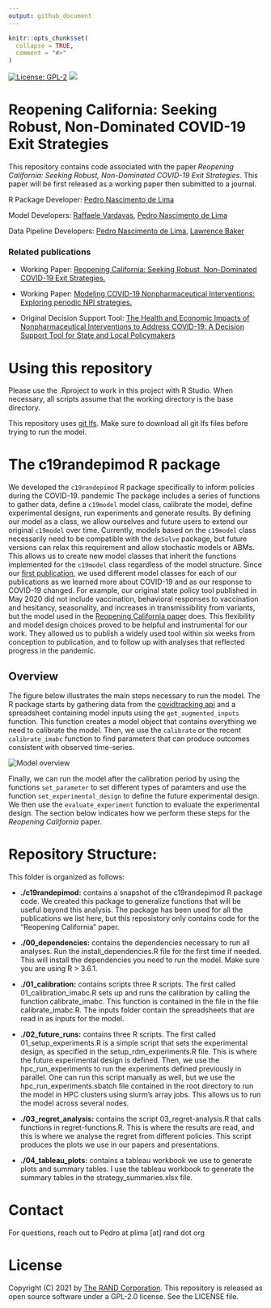 ```yaml
---
output: github_document
---
```


<!-- README.md is generated from README.Rmd. Please edit that file -->

```r
knitr::opts_chunk$set(
  collapse = TRUE,
  comment = "#>"
)
```

<!-- badges: start -->

[![License: GPL-2](https://img.shields.io/badge/license-GPL--2-blue.svg)](https://cran.r-project.org/web/licenses/GPL-2)
[![](https://img.shields.io/badge/doi-10.7249/TLA173--1-purple.svg)](https://doi.org/10.7249/TLA173-1)

<!-- badges: end -->

# Reopening California: Seeking Robust, Non-Dominated COVID-19 Exit Strategies

This repository contains code associated with the paper *Reopening California: Seeking Robust, Non-Dominated COVID-19 Exit Strategies*. This paper will be first released as a working paper then submitted to a journal.

R Package Developer: [Pedro Nascimento de Lima](https://www.rand.org/about/people/l/lima_pedro_nascimento_de.html)

Model Developers: [Raffaele Vardavas](https://www.rand.org/about/people/v/vardavas_raffaele.html), [Pedro Nascimento de Lima](https://www.rand.org/about/people/l/lima_pedro_nascimento_de.html)

Data Pipeline Developers: [Pedro Nascimento de Lima](https://www.rand.org/about/people/l/lima_pedro_nascimento_de.html), [Lawrence Baker](https://www.rand.org/about/people/b/baker_lawrence.html)




### Related publications

-   Working Paper: [Reopening California: Seeking Robust, Non-Dominated COVID-19 Exit Strategies.](https://www.rand.org/pubs/working_papers/WRA1080-2.html)

-   Working Paper: [Modeling COVID-19 Nonpharmaceutical Interventions: Exploring periodic NPI strategies.](https://www.rand.org/pubs/working_papers/WRA1080-1.html)

-   Original Decision Support Tool: [The Health and Economic Impacts of Nonpharmaceutical Interventions to Address COVID-19: A Decision Support Tool for State and Local Policymakers](https://www.rand.org/pubs/tools/TLA173-1.html)


# Using this repository

Please use the .Rproject to work in this project with R Studio. When necessary, all scripts assume that the working directory is the base directory.

This repository uses [git lfs](https://git-lfs.github.com/). Make sure to download all git lfs files before trying to run the model.

# The c19randepimod R package

We developed the `c19randepimod` R package specifically to inform policies during the COVID-19. pandemic The package includes a series of functions to gather data, define a `c19model` model class, calibrate the model, define experimental designs, run experiments and generate results. By defining our model as a class, we allow ourselves and future users to extend our original `c19model` over time. Currently, models based on the `c19model` class necessarily need to be compatible with the `deSolve` package, but future versions can relax this requirement and allow stochastic models or ABMs. This allows us to create new model classes that inherit the functions implemented for the `c19model` class regardless of the model structure. Since our [first publication](https://www.rand.org/pubs/tools/TLA173-1.html), we used different model classes for each of our publications as we learned more about COVID-19 and as our response to COVID-19 changed. For example, our original state policy tool published in May 2020 did not include vaccination, behavioral responses to vaccination and hesitancy, seasonality, and increases in transmissibility from variants, but the model used in the [Reopening California paper](https://www.rand.org/pubs/working_papers/WRA1080-2.html) does. This flexibility and model design choices proved to be helpful and instrumental for our work. They allowed us to publish a widely used tool within six weeks from conception to publication, and to follow up with analyses that reflected progress in the pandemic.

## Overview

The figure below illustrates the main steps necessary to run the model. The R package starts by gathering data from the [covidtracking api](https://covidtracking.com/data/api) and a spreadsheet containing model inputs using the `get_augmented_inputs` function. This function creates a model object that contains everything we need to calibrate the model. Then, we use the `calibrate` or the recent `calibrate_imabc` function to find parameters that can produce outcomes consistent with observed time-series.

![](overview-figure.png "Model overview")

Finally, we can run the model after the calibration period by using the functions `set_parameter` to set different types of paramters and use the function `set_experimental_design` to define the future experimental design. We then use the `evaluate_experiment` function to evaluate the experimental design. The section below indicates how we perform these steps for the *Reopening California* paper.

# Repository Structure:

This folder is organized as follows:

-   **./c19randepimod:** contains a snapshot of the c19randepimod R package code. We created this package to generalize functions that will be useful beyond this analysis. The package has been used for all the publications we list here, but this reposistory only contains code for the "Reopening California" paper.

-   **./00\_dependencies:** contains the dependencies necessary to run all analyses. Run the install\_dependencies.R file for the first time if needed. This will install the dependencies you need to run the model. Make sure you are using R \> 3.6.1.

-   **./01\_calibration:** contains scripts three R scripts. The first called 01\_calibration\_imabc.R sets up and runs the calibration by calling the function calibrate\_imabc. This function is contained in the file in the file calibrate\_imabc.R. The inputs folder contain the spreadsheets that are read in as inputs for the model.

-   **./02\_future\_runs:** contains three R scripts. The first called 01\_setup\_experiments.R is a simple script that sets the experimental design, as specified in the setup\_rdm\_experiments.R file. This is where the future experimental design is defined. Then, we use the hpc\_run\_experiments to run the experiments defined previously in parallel. One can run this script manually as well, but we use the hpc\_run\_experiments.sbatch file contained in the root directory to run the model in HPC clusters using slurm's array jobs. This allows us to run the model across several nodes.

-   **./03\_regret\_analysis:** contains the script 03\_regret-analysis.R that calls functions in regret-functions.R. This is where the results are read, and this is where we analyse the regret from different policies. This script produces the plots we use in our papers and presentations.

-   **./04\_tableau\_plots:** contains a tableau workbook we use to generate plots and summary tables. I use the tableau workbook to generate the summary tables in the strategy\_summaries.xlsx file.


# Contact

For questions, reach out to Pedro at plima [at] rand dot org


# License

Copyright (C) 2021 by [The RAND Corporation](www.rand.org). This repository is released as open source software under a GPL-2.0 license. See the LICENSE file.

